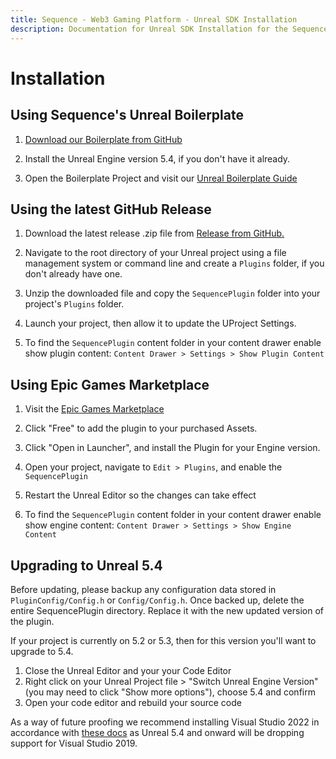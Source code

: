 ```yaml
---
title: Sequence - Web3 Gaming Platform - Unreal SDK Installation
description: Documentation for Unreal SDK Installation for the Sequence infrastructure stack for web3 gaming.
---
```


# Installation

## Using Sequence's Unreal Boilerplate

1. [Download our Boilerplate from GitHub](https://github.com/0xsequence/unreal-embedded-wallet-boilerplate)

2. Install the Unreal Engine version 5.4, if you don't have it already.

3. Open the Boilerplate Project and visit our [Unreal Boilerplate Guide](/guides/unreal-ew-guide)

## Using the latest GitHub Release

1. Download the latest release .zip file from [Release from GitHub.](https://github.com/0xsequence/sequence-unreal/releases)

2. Navigate to the root directory of your Unreal project using a file management system or command line and create a `Plugins` folder, if you don't already have one.

3. Unzip the downloaded file and copy the `SequencePlugin` folder into your project's `Plugins` folder.

4. Launch your project, then allow it to update the UProject Settings.

5. To find the `SequencePlugin` content folder in your content drawer enable show plugin content: `Content Drawer > Settings > Show Plugin Content`

## Using Epic Games Marketplace

1. Visit the [Epic Games Marketplace](https://www.unrealengine.com/marketplace/en-US/product/sequence-embedded-wallets)

2. Click "Free" to add the plugin to your purchased Assets.

3. Click "Open in Launcher", and install the Plugin for your Engine version.

4. Open your project, navigate to `Edit > Plugins`, and enable the `SequencePlugin`

5. Restart the Unreal Editor so the changes can take effect

6. To find the `SequencePlugin` content folder in your content drawer enable show engine content: `Content Drawer > Settings > Show Engine Content`

## Upgrading to Unreal 5.4

Before updating, please backup any configuration data stored in `PluginConfig/Config.h` or `Config/Config.h`. Once backed up, delete the entire SequencePlugin directory. Replace it with the new updated version of the plugin.

If your project is currently on 5.2 or 5.3, then for this version you'll want to upgrade to 5.4.
1. Close the Unreal Editor and your your Code Editor
2. Right click on your Unreal Project file > "Switch Unreal Engine Version" (you may need to click "Show more options"), choose 5.4 and confirm
3. Open your code editor and rebuild your source code

As a way of future proofing we recommend installing Visual Studio 2022 in accordance with [these docs](https://dev.epicgames.com/documentation/en-us/unreal-engine/setting-up-visual-studio-development-environment-for-cplusplus-projects-in-unreal-engine) as Unreal 5.4 and onward will be dropping support for Visual Studio 2019.
